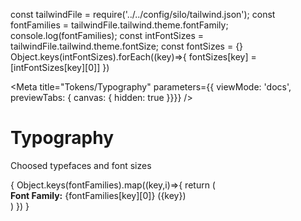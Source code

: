 const tailwindFile = require('../../config/silo/tailwind.json');
const fontFamilies = tailwindFile.tailwind.theme.fontFamily;
console.log(fontFamilies);
const intFontSizes = tailwindFile.tailwind.theme.fontSize;
const fontSizes = {}
Object.keys(intFontSizes).forEach((key)=>{
  fontSizes[key] = [intFontSizes[key][0]]
})

<Meta title="Tokens/Typography"
parameters={{ viewMode: 'docs', previewTabs: { canvas: { hidden: true }}}}
/>

# Typography
<Subtitle>Choosed typefaces and font sizes</Subtitle>

<div>
{
  Object.keys(fontFamilies).map((key,i)=>{
    return (
      <div key={key}>
        <Subtitle><b>Font Family:</b> {fontFamilies[key][0]} ({key})</Subtitle>
        <Typeset fontFamily={fontFamilies[key][0]} classNamePrefix="text-" fontSizes={fontSizes} />
      </div>
    )
  })
}
</div>

